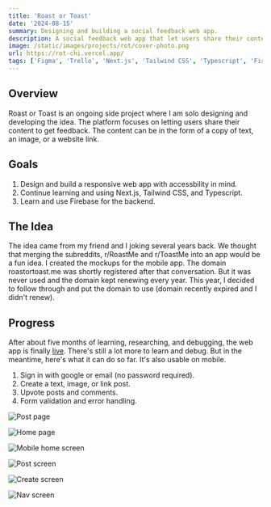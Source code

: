```yaml
---
title: 'Roast or Toast'
date: '2024-08-15'
summary: Designing and building a social feedback web app.
description: A social feedback web app that let users share their content to get feedback.
image: /static/images/projects/rot/cover-photo.png
url: https://rot-chi.vercel.app/
tags: ['Figma', 'Trello', 'Next.js', 'Tailwind CSS', 'Typescript', 'Firebase']
---
```


## Overview

Roast or Toast is an ongoing side project where I am solo designing and developing the idea. The platform focuses on letting users share their content to get feedback. The content can be in the form of a copy of text, an image, or a website link.

## Goals

1. Design and build a responsive web app with accessbility in mind.
2. Continue learning and using Next.js, Tailwind CSS, and Typescript.
3. Learn and use Firebase for the backend.

## The Idea

The idea came from my friend and I joking several years back. We thought that merging the subreddits, r/RoastMe and r/ToastMe into an app would be a fun idea. I created the mockups for the mobile app. The domain roastortoast.me was shortly registered after that conversation. But it was never used and the domain kept renewing every year. This year, I decided to follow through and put the domain to use (domain recently expired and I didn't renew).

## Progress

After about five months of learning, researching, and debugging, the web app is finally <a href="https://rot-chi.vercel.app" target="_blank" rel="noreferrer noopener">live</a>. There's still a lot more to learn and debug. But in the meantime, here's what it can do so far. It's also usable on mobile.

1. Sign in with google or email (no password required).
2. Create a text, image, or link post.
3. Upvote posts and comments.
4. Form validation and error handling.

<div className="py-2 space-y-4">

![Post page](/static/images/projects/rot/web-screen1.png)

![Home page](/static/images/projects/rot/web-screen2.png)

</div>

<div className="projectImageGrid">

![Mobile home screen](/static/images/projects/rot/mob-screen1.png)

![Post screen](/static/images/projects/rot/mob-screen2.png)

![Create screen](/static/images/projects/rot/mob-screen3.png)

![Nav screen](/static/images/projects/rot/mob-screen4.png)

</div>
